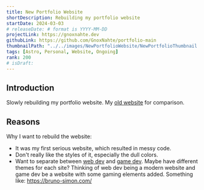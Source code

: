 ```yaml
---
title: New Portfolio Website
shortDescription: Rebuilding my portfolio website
startDate: 2024-03-03
# releaseDate: # format is YYYY-MM-DD
projectLink: https://gnoxnahte.dev
githubLink: https://github.com/GnoxNahte/portfolio-main
thumbnailPath: "../../images/NewPortfolioWebsite/NewPortfolioThumbnail.png"
tags: [Astro, Personal, Website, Ongoing]
rank: 200
# isDraft:
---
```


## Introduction
Slowly rebuilding my portfolio website. My [old website](https://gnoxnahte.com) for comparison. 

## Reasons
Why I want to rebuild the website:
- It was my first serious website, which resulted in messy code.
- Don't really like the styles of it, especially the dull colors.
- Want to separate between [web dev](https://webdev.gnoxnahte.dev/) and [game dev](https://gamedev.gnoxnahte.dev/). Maybe have different themes for each site? Thinking of web dev being a modern website and game dev be a website with some gaming elements added. Something like: https://bruno-simon.com/